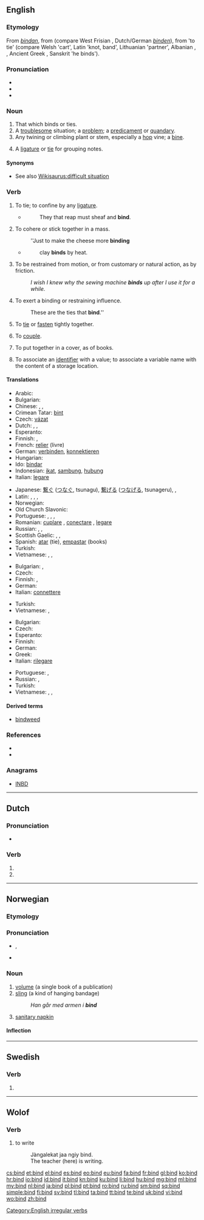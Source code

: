 ==English==
{{wikipedia|dab=bind}}

===Etymology===
From {{etyl|ang}} ''[[bindan]]'', from {{proto|Germanic|bindanan}} (compare West Frisian {{term|bine|lang=fy}}, Dutch/German ''[[binden]]''), from {{proto|Indo-European|bhendh-}} 'to tie' (compare Welsh {{term|benn|lang=cy}} 'cart', Latin {{term|offendix|offendīx|lang=la}} 'knot, band', Lithuanian {{term|beñdras|lang=lt}} 'partner', Albanian {{term|bend||servant,henchman|lang=sq}}, {{term|bind||to convince, persuade, tame|lang=sq}}, Ancient Greek {{term|πεῖσμα|tr=peisma||cable, rope|lang=grc}}, Sanskrit {{term|badhnāti}}{{rfscript|Devanagari|lang=sa}} 'he binds').

===Pronunciation===
* {{IPA|/baɪnd/}}
* {{audio|en-us-bind.ogg|Audio (US)}}
* {{rhymes|aɪnd}}

===Noun===
{{en-noun}}

# That which binds or ties.
# A [[troublesome]] situation; a [[problem]]; a [[predicament]] or [[quandary]].
# Any twining or climbing plant or stem, especially a [[hop]] vine; a [[bine]].
# {{music}} A [[ligature]] or [[tie]] for grouping notes.

====Synonyms====
* See also [[Wikisaurus:difficult situation]]

===Verb===
{{en-verb|binds|binding|bound|'''[[bound]]''' ''or rarely'' '''[[bounden]]'''}}

# {{intransitive}} To tie; to confine by any [[ligature]].
#* {{rfdate}} {{w|Shakespeare}}
#*: They that reap must sheaf and '''bind'''.
# {{intransitive}} To cohere or stick together in a mass.
#: ''Just to make the cheese more '''binding'''
#* {{rfdate}} {{w|Mortimer}}
#*: clay '''binds''' by heat.
# {{intransitive}} To be restrained from motion, or from customary or natural action, as by friction.
#: ''I wish I knew why the sewing machine '''binds''' up after I use it for a while.''
# To exert a binding or restraining influence.
#: These are the ties that '''bind'''.''
# {{transitive}} To [[tie]] or [[fasten]] tightly together.
# {{transitive}} To [[couple]].
# {{transitive}} To put together in a cover, as of books.
# {{transitive|computing}} To associate an [[identifier]] with a value; to associate a variable name with the content of a storage location. {{rfex}}

====Translations====
{{trans-top|''transitive'' connect}}
* Arabic: {{t-|ar|ربط|tr=rabaTa}}
* Bulgarian: {{t+|bg|свързвам}}
* Chinese: {{t-|cmn|捆|tr=kǔn|sc=Hani}}, {{t|cmn|包扎|tr=bāozā|sc=Hani}}, {{zh-tsp|綁|绑|bǎng}}
* Crimean Tatar: [[bint#Crimean Tatar|bint]]
* Czech: [[vázat]] {{qualifier|by a promise}}
* Dutch: {{t+|nl|binden}}, {{t+|nl|verbinden}}, {{t+|nl|koppelen}}
* Esperanto: {{t+|eo|ligi}}
* Finnish: {{t+|fi|sitoa}}, {{t+|fi|yhdistää}}
* French: [[relier]] (livre)
* German: [[verbinden]], [[konnektieren]]
* Hungarian: {{t+|hu|összeköt}}
* Ido: [[bindar]]
* Indonesian: [[ikat]], [[sambung]], [[hubung]]
* Italian: [[legare]]
{{trans-mid}}
* Japanese: [[繋ぐ]] ([[つなぐ]], tsunagu), [[繋げる]] ([[つなげる]], tsunageru),  {{t-|ja|縛る|tr=shibaru}},  {{t-|ja|結ぶ|tr=musubu}}
* Latin: {{t-|la|conecto|alt=cōnectō}},  {{t+|la|iungo|alt=iungō}},  {{t-|la|necto|alt=nectō}}, {{t+|la|teneo}}
* Norwegian: {{t+|no|binde}}
* Old Church Slavonic: {{tø|cu|вѧсти|tr=vęsti|sc=Cyrs}}
* Portuguese: {{t+|pt|conectar}}, {{t+|pt|juntar}}, {{t+|pt|copular}}, {{t+|pt|ligar}}
* Romanian: [[cuplare]] , [[conectare]] , [[legare]]
* Russian: {{qualifier|imperfective}} {{t+|ru|вязать|tr=vjazát'}},  {{qualifier|imperfective}} {{t+|ru|связывать|tr=svjázyvat'}},  {{qualifier|perfective}} {{t+|ru|связать|tr=svjazát'}}
* Scottish Gaelic: {{t-|gd|cuibhrich|xs=Scottish Gaelic}}, {{t-|gd|naisg}}, {{qualifier|sheaves}} {{t-|gd|sguab}}
* Spanish: [[atar]] (tie), [[empastar]] (books)
* Turkish: {{t+|tr|bağlamak}}
* Vietnamese: {{t+|vi|kết hợp|xs=Vietnamese}},  {{t+|vi|liên kết|xs=Vietnamese}},  {{t+|vi|nối|xs=Vietnamese}}
{{trans-bottom}}

{{trans-top|''transitive'' couple}}
* Bulgarian: {{t+|bg|връзвам}},  {{t-|bg|приързвам}}
* Czech: {{t-|cs|spojit}}
* Finnish: {{t|fi|sitoa}}, {{t|fi|kytkeä}}
* German: {{t+|de|verbinden}}
* Italian: [[connettere]]
{{trans-mid}}
* Turkish: {{t+|tr|birleştirmek}}
* Vietnamese: {{t-|vi|ghép cặp|xs=Vietnamese}},  {{t-|vi|ghép đôi|xs=Vietnamese}}
{{trans-bottom}}

{{trans-top|''transitive'' put together in a cover, as of books}}
* Bulgarian: {{t-|bg|подвързвам}}
* Czech: {{t+|cs|svázat}}
* Esperanto: {{t-|eo|bindi|xs=Esperanto}}
* Finnish: {{t|fi|sitoa}}
* German: {{qualifier|z.B. ein Buch}} {{t+|de|binden}}
* Greek: {{t+|el|βιβλιοδετώ|tr=vivliodetó|sc=Grek}}
* Italian: [[rilegare]]
{{trans-mid}}
* Portuguese: {{t+|pt|encapar}}, {{t+|pt|encadernar}}
* Russian: {{t+|ru|переплетать|tr=perepletát'|alt=переплета́ть}}, {{t+|ru|переплести|tr=pereplestí|alt=переплести́}}
* Turkish: {{t+|tr|ciltlemek}}
* Vietnamese: {{t+|vi|buộc|xs=Vietnamese}},  {{t+|vi|cột|xs=Vietnamese}},  {{t+|vi|trói|xs=Vietnamese}}
{{trans-bottom}}

====Derived terms====
* [[bindweed]]

===References===
* {{R:Century 1911}}
* {{R:Webster 1913}}

===Anagrams===
* [[INBD#English|INBD]]

[[Category:English irregular verbs]]

----

==Dutch==

===Pronunciation===
* {{rhymes|ɪnt|lang=nl}}

===Verb===
{{head|nl}}

# {{nl-verb-form|p=1|n=sg|t=pres|m=ind|binden}}
# {{nl-verb-form|m=imp|binden}}

----

==Norwegian==

===Etymology===
{{rfe|lang=no}}

===Pronunciation===
* {{IPA|/bɪn/|lang=no}}, {{X-SAMPA|/bIn/|lang=no}}
* {{rhymes|ɪn|lang=no}}

===Noun===
{{no-noun|g=n}}

# [[volume]] (a single book of a publication)
# [[sling]] (a kind of hanging bandage)
#: ''Han går med armen i '''bind'''''
# [[sanitary napkin]]

====Inflection====
{{no-noun-infl|nb-class=n1|nn-class=n1}}

----

==Swedish==

===Verb===
{{head|sv|verb form}}

# {{sv-verb-form-imp|binda}}

----

==Wolof==

===Verb===
{{head|wo|verb}}

# to write
#: Jàngalekat jaa ngiy bind.
#: The teacher (here) is writing.

[[cs:bind]]
[[et:bind]]
[[el:bind]]
[[es:bind]]
[[eo:bind]]
[[eu:bind]]
[[fa:bind]]
[[fr:bind]]
[[gl:bind]]
[[ko:bind]]
[[hr:bind]]
[[io:bind]]
[[id:bind]]
[[it:bind]]
[[kn:bind]]
[[ku:bind]]
[[li:bind]]
[[hu:bind]]
[[mg:bind]]
[[ml:bind]]
[[my:bind]]
[[nl:bind]]
[[ja:bind]]
[[pl:bind]]
[[pt:bind]]
[[ro:bind]]
[[ru:bind]]
[[sm:bind]]
[[sq:bind]]
[[simple:bind]]
[[fi:bind]]
[[sv:bind]]
[[tl:bind]]
[[ta:bind]]
[[tt:bind]]
[[te:bind]]
[[uk:bind]]
[[vi:bind]]
[[wo:bind]]
[[zh:bind]]
